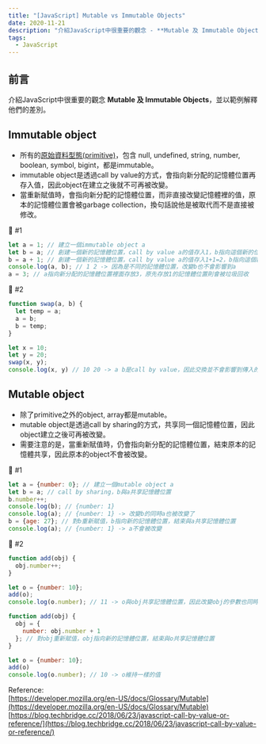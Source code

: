 ```yaml
---
title: "[JavaScript] Mutable vs Immutable Objects"
date: 2020-11-21
description: "介紹JavaScript中很重要的觀念 - **Mutable 及 Immutable Objects**，並以範例解釋他們的差別。"
tags:
  - JavaScript
---
```


## 前言
介紹JavaScript中很重要的觀念 **Mutable 及 Immutable Objects**，並以範例解釋他們的差別。

## Immutable object

- 所有的[原始資料型態(primitive)](https://developer.mozilla.org/en-US/docs/Glossary/Primitive)，包含 null, undefined, string, number, boolean, symbol, bigint，都是immutable。
- immutable object是透過call by value的方式，會指向新分配的記憶體位置再存入值，因此object在建立之後就不可再被改變。
- 當重新賦值時，會指向新分配的記憶體位置，而非直接改變記憶體裡的值，原本的記憶體位置會被garbage collection，換句話說他是被取代而不是直接被修改。

🌰 #1
```js
let a = 1; // 建立一個immutable object a
let b = a; // 創建一個新的記憶體位置，call by value a的值存入1，b指向這個新的位置
b = a + 1; // 創建一個新的記憶體位置，call by value a的值存入1+1=2，b指向這個新的位置，因此a不會被+1
console.log(a, b); // 1 2 -> 因為是不同的記憶體位置，改變b也不會影響到a
a = 3; // a指向新分配的記憶體位置裡面存放3，原先存放1的記憶體位置則會被垃圾回收
```

🌰 #2
```js
function swap(a, b) {
  let temp = a;
  a = b;
  b = temp;
}

let x = 10;
let y = 20;
swap(x, y);
console.log(x, y) // 10 20 -> a b是call by value，因此交換並不會影響到傳入的x y
```

## Mutable object

- 除了primitive之外的object, array都是mutable。
- mutable object是透過call by sharing的方式，共享同一個記憶體位置，因此object建立之後可再被改變。
- 需要注意的是，當重新賦值時，仍會指向新分配的記憶體位置，結束原本的記憶體共享，因此原本的object不會被改變。

🌰 #1
```js
let a = {number: 0}; // 建立一個mutable object a
let b = a; // call by sharing，b與a共享記憶體位置
b.number++;
console.log(b); // {number: 1}
console.log(a); // {number: 1} -> 改變b的同時a也被改變了
b = {age: 27}; // 對b重新賦值，b指向新的記憶體位置，結束與a共享記憶體位置
console.log(a); // {number: 1} -> a不會被改變
```

🌰 #2
```js
function add(obj) {
  obj.number++;
}

let o = {number: 10};
add(o);
console.log(o.number); // 11 -> o與obj共享記憶體位置，因此改變obj的參數也同時會改變o的參數

function add(obj) {
  obj = {
    number: obj.number + 1
  }; // 對obj重新賦值，obj指向新的記憶體位置，結束與o共享記憶體位置
}

let o = {number: 10};
add(o)
console.log(o.number); // 10 -> o維持一樣的值
```

Reference:  
[https://developer.mozilla.org/en-US/docs/Glossary/Mutable](https://developer.mozilla.org/en-US/docs/Glossary/Mutable)
[https://blog.techbridge.cc/2018/06/23/javascript-call-by-value-or-reference/](https://blog.techbridge.cc/2018/06/23/javascript-call-by-value-or-reference/)